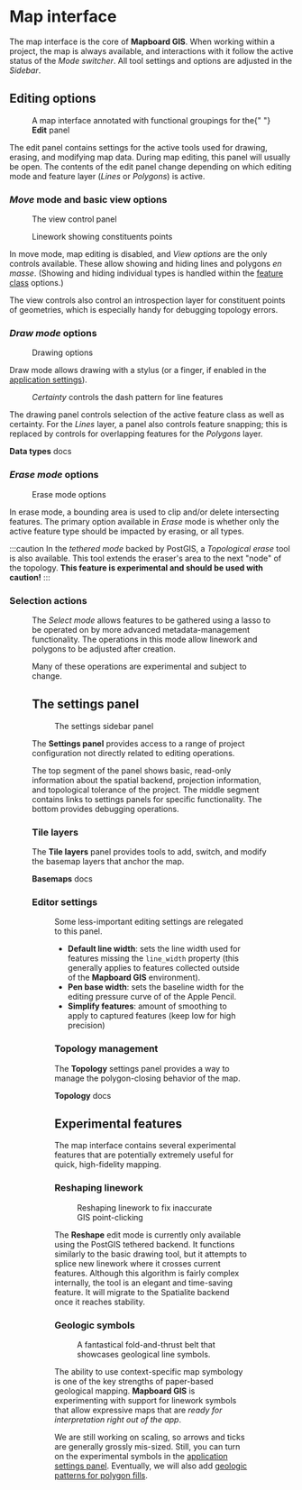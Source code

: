 
# Map interface

The map interface is the core of **Mapboard GIS**. When working within
a project, the map is always available, and interactions with it
follow the active status of the _Mode switcher_. All tool settings
and options are adjusted in the _Sidebar_.

## Editing options

<Figure src="/docs/map-interface.jpg">
  A map interface annotated with functional groupings for the{" "}
  <strong>Edit</strong> panel
</Figure>

The edit panel contains settings for the active tools used for drawing,
erasing, and modifying map data. During map editing, this panel will
usually be open. The contents of the edit panel change depending on which
editing mode and feature layer (_Lines_ or _Polygons_) is active.

### _Move_ mode and basic view options

<Figure
  src="/docs/map-interface/view-options.png"
  width={300}
  className="right"
>
  The view control panel
</Figure>

<Figure src="/docs/map-interface/show-points.jpg" width={300} className="right">
  Linework showing constituents points
</Figure>

In move mode, map editing is disabled, and _View options_ are
the only controls available. These allow showing and hiding
lines and polygons _en masse_. (Showing and hiding individual types is
handled within the [feature class](/docs/data-types) options.)

The view controls also control an introspection layer for constituent
points of geometries, which is especially handy for debugging topology
errors.

### _Draw mode_ options

<Figure
  src="/docs/map-interface/drawing-options.png"
  width={300}
  className="right"
>
  Drawing options
</Figure>

Draw mode allows drawing with a stylus (or a finger, if enabled in
the [application settings](/docs/getting-started)).

<Figure
  src="/docs/map-interface/line-certainty.png"
  width={300}
  className="right"
>
  <em>Certainty</em> controls the dash pattern for line features
</Figure>

The drawing panel controls selection of the active feature class as well as
certainty.
For the _Lines_ layer, a panel also controls feature snapping; this is replaced
by controls for overlapping features for the _Polygons_ layer.

<PageLinkButton href="/docs/data-types">
  <strong>Data types</strong> docs
</PageLinkButton>

### _Erase mode_ options

<Figure
  src="/docs/map-interface/eraser-options.png"
  width={300}
  className="right"
>Erase mode options</Figure>

In erase mode, a bounding area is used to clip
and/or delete intersecting features.
The primary option available in _Erase_ mode is whether only the
active feature type should be impacted by erasing, or all types.

:::caution
In the _tethered mode_ backed by PostGIS, a _Topological erase_
tool is also available. This tool extends the eraser's area to the
next "node" of the topology. **This feature is experimental and should be used with caution!**
:::

### Selection actions

<Figure
  src="/docs/map-interface/selection-actions.png"
  width={280}
  className="right"
/>

The _Select mode_ allows features to be gathered using a lasso
to be operated on by more advanced metadata-management functionality.
The operations in this mode allow linework and polygons to be
adjusted after creation.

Many of these operations are experimental and subject to change.

## The settings panel

<Figure
  src="/docs/map-interface/sidebar-settings.png"
  width={280}
  className="right"
>The settings sidebar panel</Figure>

The **Settings panel** provides access to a range of project
configuration not directly related to editing operations.

The top segment of the panel shows basic, read-only information about the
spatial backend, projection information, and topological tolerance of the project.
The middle segment contains links to settings panels for specific functionality.
The bottom provides debugging operations.

### Tile layers

The **Tile layers** panel provides tools to add, switch, and modify the basemap
layers that anchor the map.

<PageLinkButton href="/docs/basemaps">**Basemaps** docs</PageLinkButton>

### Editor settings

<Figure
  src="/docs/map-interface/editor-settings.png"
  width={280}
  className="right"
/>

Some less-important editing settings are
relegated to this panel.

- **Default line width**: sets the line width
  used for features missing the `line_width` property (this generally applies to features collected
  outside of the **Mapboard GIS** environment).
- **Pen base width**: sets the baseline width for the editing pressure curve of
  of the Apple Pencil.
- **Simplify features**: amount of smoothing to apply to captured features (keep low for high precision)

### Topology management

The **Topology** settings panel provides a way to manage the polygon-closing behavior of the map.

<PageLinkButton href="/docs/topology">**Topology** docs</PageLinkButton>

## Experimental features

The map interface contains several experimental features that are potentially
extremely useful for quick, high-fidelity mapping.

### Reshaping linework

<Figure src="/docs/reshaping.mp4" width={400} className="right">Reshaping linework to fix inaccurate GIS point-clicking</Figure>

The **Reshape** edit mode is currently only available using the PostGIS tethered backend.
It functions similarly to the basic drawing tool, but it attempts to splice new linework
where it crosses current features. Although this algorithm is fairly complex internally,
the tool is an elegant and time-saving feature. It will migrate to the Spatialite backend
once it reaches stability.

### Geologic symbols

<Figure
  src="/docs/map-interface/experimental-geologic-symbols.png"
  width={300}
  className="right"
>A fantastical fold-and-thrust belt that showcases geological line symbols.</Figure>

The ability to use context-specific map symbology is one of the key strengths of
paper-based geological mapping. **Mapboard GIS** is experimenting with support for linework
symbols that allow expressive maps that are _ready for interpretation right out of the app_.

We are still working on scaling, so arrows and ticks are generally grossly mis-sized. Still,
you can turn on the experimental symbols in the [application settings panel](/docs). Eventually,
we will also add [geologic patterns for polygon fills](https://davenquinn.com/projects/geologic-patterns/).

